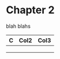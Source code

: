 # Chapter 2

blah blahs

| C   | Col2 | Col3 |
|-----|------|------|
|     |      |      |
|     |      |      |
|     |      |      |
